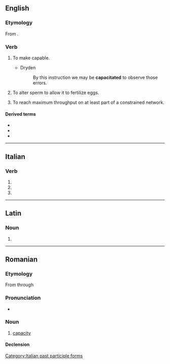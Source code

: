==English==

===Etymology===
{{PIE root|en|keh₂p}}
From {{suffix|capacity|ate|lang=en}}.

===Verb===
{{en-verb|capacitat}}

# {{lb|en|transitive}} To make capable.
#* Dryden
#*: By this instruction we may be '''capacitated''' to observe those errors.
# {{lb|en|transitive|zoology}} To alter sperm to allow it to fertilize eggs.
# {{lb|en|transitive|mathematics}} To reach maximum throughput on at least part of a constrained network.

====Derived terms====
* {{l|en|capacitated}}
* {{l|en|capacitation}}
* {{l|en|incapacitate}}

----

==Italian==

===Verb===
{{head|it|verb form}}

# {{inflection of|capacitare||2|p|pres|indc|lang=it}}
# {{inflection of|capacitare||2|p|impr|lang=it}}
# {{feminine plural of|capacitato|lang=it}}

[[Category:Italian past participle forms]]

----

==Latin==

===Noun===
{{la-noun-form|capācitāte}}

# {{inflection of|capacitas|capācitās|abl|s|lang=la}}

----

==Romanian==

===Etymology===
From {{etyl|la|ro}} {{m|la|capacitas}} through {{etyl|fr|ro}} {{m|fr|capacité}}

===Pronunciation===
* {{IPA|[kapatʃiˈtate]|lang=ro}}

===Noun===
{{ro-noun|f|capacități}}

# [[capacity]]

====Declension====
{{ro-noun-f-tate|capaci}}